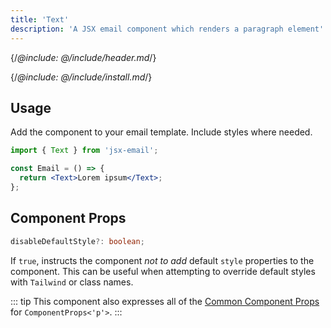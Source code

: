 ```yaml
---
title: 'Text'
description: 'A JSX email component which renders a paragraph element'
---
```


{/*@include: @/include/header.md*/}

{/*@include: @/include/install.md*/}

## Usage

Add the component to your email template. Include styles where needed.

```jsx
import { Text } from 'jsx-email';

const Email = () => {
  return <Text>Lorem ipsum</Text>;
};
```

## Component Props

```ts
disableDefaultStyle?: boolean;
```

If `true`, instructs the component _not to add_ default `style` properties to the component. This can be useful when attempting to override default styles with `Tailwind` or class names.

::: tip
This component also expresses all of the [Common Component Props](https://react.dev/reference/react-dom/components/common) for `ComponentProps<'p'>`.
:::
